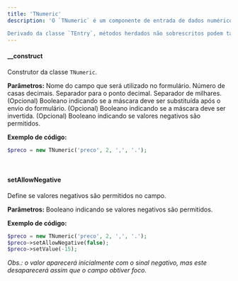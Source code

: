 ```yaml
---
title: 'TNumeric'
description: 'O `TNumeric` é um componente de entrada de dados numéricos, que permite a inserção de valores numéricos formatados de acordo com a máscara numérica definida.

Derivado da classe `TEntry`, métodos herdados não sobrescritos podem também ser utililzados por objetos `TNumeric`. Acesse a documentação do componente/classe-pai para conhecê-los.'
---
```


#### __construct
Construtor da classe `TNumeric`.

**Parâmetros:**
<ResponseField name="$name" type="mixed" required >Nome do campo que será utilizado no formulário.</ResponseField>
<ResponseField name="$decimals" type="mixed" required >Número de casas decimais.</ResponseField>
<ResponseField name="$decimalsSeparator" type="mixed" required >Separador para o ponto decimal.</ResponseField>
<ResponseField name="$thousandSeparator" type="mixed" required >Separador de milhares.</ResponseField>
<ResponseField name="$replaceOnPost" type="bool" default="true" >(Opcional) Booleano indicando se a máscara deve ser substituída após o envio do formulário.</ResponseField>
<ResponseField name="$reverse" type="bool" default="false" >(Opcional) Booleano indicando se a máscara deve ser invertida.</ResponseField>
<ResponseField name="$allowNegative" type="bool" default="true" >(Opcional) Booleano indicando se valores negativos são permitidos.</ResponseField>

**Exemplo de código:**
```php
$preco = new TNumeric('preco', 2, ',', '.');
```

<br/>

#### setAllowNegative
Define se valores negativos são permitidos no campo.

**Parâmetros:**
<ResponseField name="$allowNegative" type="mixed" required >Booleano indicando se valores negativos são permitidos.</ResponseField>

**Exemplo de código:**
```php
$preco = new TNumeric('preco', 2, ',', '.');
$preco->setAllowNegative(false);
$preco->setValue(-15);
```

_Obs.: o valor aparecerá inicialmente com o sinal negativo, mas este desaparecerá assim que o campo obtiver foco._